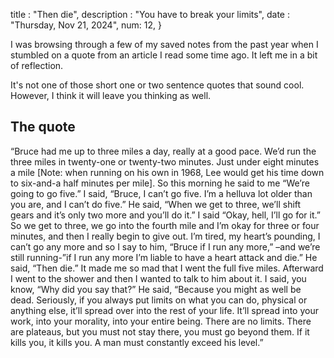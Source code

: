 
title : "Then die",
description : "You have to break your limits",
date : "Thursday, Nov 21, 2024",
num: 12,
}

I was browsing through a few of my saved notes from the past year when I stumbled on a quote from an article I read some time ago. It left me in a bit of reflection.

It's not one of those short one or two sentence quotes that sound cool. However, I think it will leave you thinking as well.

## The quote

“Bruce had me up to three miles a day, really at a good pace. We’d run the three miles in twenty-one or twenty-two minutes. Just under eight minutes a mile [Note: when running on his own in 1968, Lee would get his time down to six-and-a half minutes per mile]. So this morning he said to me “We’re going to go five.” I said, “Bruce, I can’t go five. I’m a helluva lot older than you are, and I can’t do five.” He said, “When we get to three, we’ll shift gears and it’s only two more and you’ll do it.” I said “Okay, hell, I’ll go for it.” So we get to three, we go into the fourth mile and I’m okay for three or four minutes, and then I really begin to give out. I’m tired, my heart’s pounding, I can’t go any more and so I say to him, “Bruce if I run any more,” –and we’re still running-”if I run any more I’m liable to have a heart attack and die.” He said, “Then die.” It made me so mad that I went the full five miles. Afterward I went to the shower and then I wanted to talk to him about it. I said, you know, “Why did you say that?” He said, “Because you might as well be dead. Seriously, if you always put limits on what you can do, physical or anything else, it’ll spread over into the rest of your life. It’ll spread into your work, into your morality, into your entire being. There are no limits. There are plateaus, but you must not stay there, you must go beyond them. If it kills you, it kills you. A man must constantly exceed his level.”